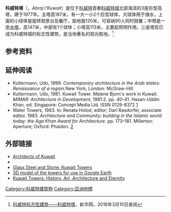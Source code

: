 {{Infobox building
| name       = 科威特塔
| native_name= أبراج الكويت<br />Abraj l'Kuwait
| former_names        =
| image               = <!-- 檔案不存在 Kuwait Towers RB.jpg ，可從英文維基百科取得 -->
| caption             =
| map_type            =
| building_type       = 国家建筑，水塔，饭店
| architectural_style = 
| structural_system   =
| cost                =  4,700,000 [[科威特第纳尔|KWD]]（US$ 16,450,000）
| location            = {{KWT}}[[科威特城|科威特城]]
| address             =
| client              =
| owner               =
| current_tenants     =
| landlord            =
| coordinates         = 
| start_date          = 
| completion_date     = 
| inauguration_date   = 
| demolition_date     =
| destruction_date    =
| height              = 187 m（613.5 ft）
| diameter            =
| other_dimensions    =
| floor_count         =
| floor_area          =
| main_contractor     =
| architect           = [[Malene_Bjørn|Malene Bjørn]]
| structural_engineer = 
| services_engineer   =
| civil_engineer      = 
| other_designers     =
| quantity_surveyor   =
| awards              =
| references          =
|pushpin_map            = Kuwait
|pushpin_label_position =
|pushpin_mapsize        =300
|pushpin_map_caption    =
|coordinates_region     = KW
|latd=29|latm=23|lats=24|latNS=N
|longd=48|longm=00|longs=11|longEW=E
}}
'''科威特塔'''（{{lang-ar|أبراج الكويت}}，''Abraj l'Kuwait''）是位于[[科威特|科威特]]首都[[科威特城|科威特城]]北部海滨的3座巨型高塔，建于1977年。主塔高187米，有一大一小2个巨型球体，大球体用于储水，上面的小球体是旋转观景台及餐厅，距地面120米，可容纳90人同时就餐；中塔是一座[[水塔|水塔]]，高147米，中部有1个球体；小塔高113米，主要起照明作用。三座塔现已成为科威特城的标志性建筑，是当地著名的观光胜地。<ref>[http://news.xinhuanet.com/video/2009-01/18/content_10679326.htm 科威特标志性建筑——科威特塔]，新华网，2016年3月10日查阅</ref>

==参考资料==
{{reflist}} 

==延伸阅读==
* Kultermann, Udo, 1999. ''Contemporary architecture in the Arab states: Renaissance of a region. ''New York; London: McGraw-Hill. {{ISBN|0070368317}}
* Kultermann, Udo, 1981. Kuwait Tower. Malene Bjorn's work in Kuwait. ''MIMAR: Architecture in Development'', 1981:2. pp. 40–41. Hasan-Uddin Khan, ed. Singapore: Concept Media Ltd. ISSN 0129-8372 [https://web.archive.org/web/20120927153411/http://archnet.org/library/documents/one-document.jsp?document_id=4420]
* Water Towers, 1983. In: Renata Holod, editor; Darl Rasdorfer, associate editor. 1983. ''Architecture and Community: building in the Islamic world today: the Aga Khan Award for Architecture''. pp. 173–181. Millerton: Aperture; Oxford: Phaidon. {{ISBN|0893811238}}  [https://web.archive.org/web/20120927153614/http://archnet.org/library/documents/one-document.jsp?document_id=6150]

==外部链接==
* [https://web.archive.org/web/20150923173232/http://www.archofkuwait.com/kuwait-towers  Architects of Kuwait]
* {{Structurae|id=s0000289|title=Kuwait Water Towers}}
* [http://www.glasssteelandstone.com/KW/KuwaitTowers.html Glass Steel and Stone: Kuwait Towers] {{Wayback|url=http://www.glasssteelandstone.com/KW/KuwaitTowers.html |date=20050405201212 }}
*[http://www.googleearthhacks.com/dlfile15765/Kuwait-Towers.htm 3D model of the towers for use in Google Earth] {{Wayback|url=http://www.googleearthhacks.com/dlfile15765/Kuwait-Towers.htm |date=20061129093458 }}
* [http://www.rinnoo.net/ui/Articles.aspx?id=236&lang=en Kuwait Towers: History, Art, Architecture and Eternity]

{{coord|29|23|24|N|48|00|11|E|region:KW_type:landmark|display=title}}

[[Category:科威特建筑物|Category:科威特建筑物]]
[[Category:亞洲地標|Category:亞洲地標]]